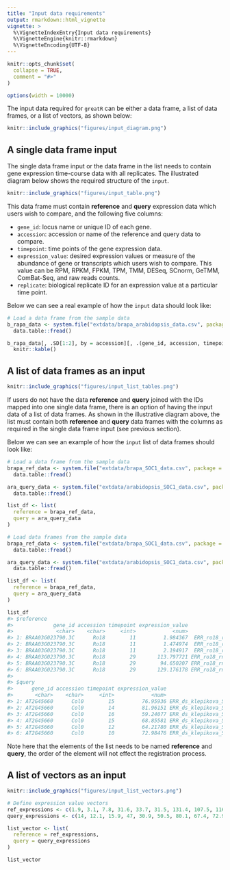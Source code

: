 ```yaml
---
title: "Input data requirements"
output: rmarkdown::html_vignette
vignette: >
  %\VignetteIndexEntry{Input data requirements}
  %\VignetteEngine{knitr::rmarkdown}
  %\VignetteEncoding{UTF-8}
---
```


```r
knitr::opts_chunk$set(
  collapse = TRUE,
  comment = "#>"
)

options(width = 10000)
```

The input data required for `greatR` can be either a data frame, a list of data frames, or a list of vectors, as shown below: 

```r
knitr::include_graphics("figures/input_diagram.png")
```

## A single data frame input

The single data frame input or the data frame in the list needs to contain gene expression time-course data with all replicates. The illustrated diagram below shows the required structure of the `input`.

```r
knitr::include_graphics("figures/input_table.png")
```

This data frame must contain **reference** and **query** expression data which users wish to compare, and the following five columns:

- `gene_id`: locus name or unique ID of each gene.
- `accession`: accession or name of the reference and query data to compare.
- `timepoint`: time points of the gene expression data.
- `expression_value`: desired expression values or measure of the abundance of gene or transcripts which users wish to compare. This value can be RPM, RPKM, FPKM, TPM, TMM, DESeq, SCnorm, GeTMM, ComBat-Seq, and raw reads counts.
- `replicate`: biological replicate ID for an expression value at a particular time point.

Below we can see a real example of how the `input` data should look like:

```r
# Load a data frame from the sample data
b_rapa_data <- system.file("extdata/brapa_arabidopsis_data.csv", package = "greatR") |>
  data.table::fread()

b_rapa_data[, .SD[1:2], by = accession][, .(gene_id, accession, timepoint, expression_value, replicate)] |>
  knitr::kable()
```

## A list of data frames as an input

```r
knitr::include_graphics("figures/input_list_tables.png")
```

If users do not have the data **reference** and **query** joined with the IDs mapped into one single data frame, there is an option of having the input data of a list of data frames. As shown in the illustrative diagram above, the list must contain both **reference** and **query** data frames with the columns as required in the single data frame input (see previous section). 

Below we can see an example of how the `input` list of data frames should look like:

```r
# Load a data frame from the sample data
brapa_ref_data <- system.file("extdata/brapa_SOC1_data.csv", package = "greatR") |>
  data.table::fread()

ara_query_data <- system.file("extdata/arabidopsis_SOC1_data.csv", package = "greatR") |>
  data.table::fread()

list_df <- list(
  reference = brapa_ref_data,
  query = ara_query_data
)
```

```r 
# Load data frames from the sample data
brapa_ref_data <- system.file("extdata/brapa_SOC1_data.csv", package = "greatR") |>
  data.table::fread()

ara_query_data <- system.file("extdata/arabidopsis_SOC1_data.csv", package = "greatR") |>
  data.table::fread()

list_df <- list(
  reference = brapa_ref_data,
  query = ara_query_data
)

list_df
#> $reference
#>             gene_id accession timepoint expression_value                    replicate
#>              <char>    <char>     <int>            <num>                       <char>
#> 1: BRAA03G023790.3C      Ro18        11         1.984367  ERR_ro18_rna_seq_v3_R18A1_1
#> 2: BRAA03G023790.3C      Ro18        11         1.474974  ERR_ro18_rna_seq_v3_R18A1_2
#> 3: BRAA03G023790.3C      Ro18        11         2.194917  ERR_ro18_rna_seq_v3_R18A1_3
#> 4: BRAA03G023790.3C      Ro18        29       113.797721 ERR_ro18_rna_seq_v3_R18A10_1
#> 5: BRAA03G023790.3C      Ro18        29        94.650207 ERR_ro18_rna_seq_v3_R18A10_2
#> 6: BRAA03G023790.3C      Ro18        29       129.176178 ERR_ro18_rna_seq_v3_R18A10_3
#> 
#> $query
#>      gene_id accession timepoint expression_value                   replicate
#>       <char>    <char>     <int>            <num>                      <char>
#> 1: AT2G45660      Col0        15         76.95936 ERR_ds_klepikova_SRR1688425
#> 2: AT2G45660      Col0        14         81.96151 ERR_ds_klepikova_SRR1688328
#> 3: AT2G45660      Col0        16         59.24077 ERR_ds_klepikova_SRR1688427
#> 4: AT2G45660      Col0        15         68.85581 ERR_ds_klepikova_SRR1688426
#> 5: AT2G45660      Col0        12         64.21780 ERR_ds_klepikova_SRR2106520
#> 6: AT2G45660      Col0        10         72.98476 ERR_ds_klepikova_SRR1661475
```

Note here that the elements of the list needs to be named **reference** and **query**, the order of the element will not effect the registration process. 

## A list of vectors as an input

```r
knitr::include_graphics("figures/input_list_vectors.png")
```

```r
# Define expression value vectors
ref_expressions <- c(1.9, 3.1, 7.8, 31.6, 33.7, 31.5, 131.4, 107.5, 116.7, 112.5, 109.7, 57.4, 50.9)
query_expressions <- c(14, 12.1, 15.9, 47, 30.9, 50.5, 80.1, 67.4, 72.9, 61.7)

list_vector <- list(
  reference = ref_expressions,
  query = query_expressions
)

list_vector
```
